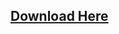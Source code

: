 
## [Download Here](https://www.spigotmc.org/resources/1-16-1-17-%E2%9A%A1-talismans-%E2%98%84%EF%B8%8F-30-passive-effects-%E2%9C%85-craftable-and-collectable.87377/)